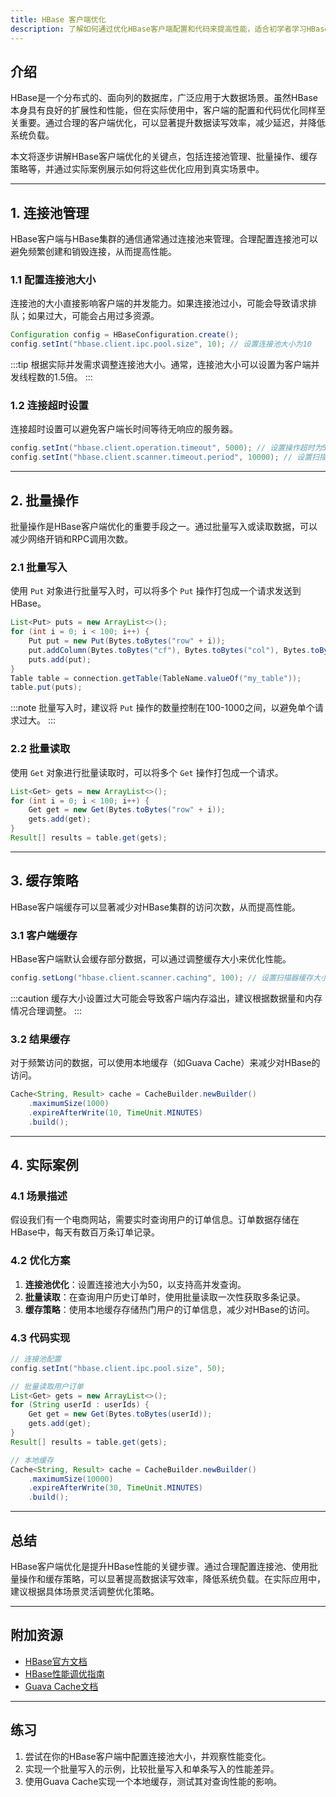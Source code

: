 ```yaml
---
title: HBase 客户端优化
description: 了解如何通过优化HBase客户端配置和代码来提高性能，适合初学者学习HBase性能调优的基础知识。
---
```


## 介绍

HBase是一个分布式的、面向列的数据库，广泛应用于大数据场景。虽然HBase本身具有良好的扩展性和性能，但在实际使用中，客户端的配置和代码优化同样至关重要。通过合理的客户端优化，可以显著提升数据读写效率，减少延迟，并降低系统负载。

本文将逐步讲解HBase客户端优化的关键点，包括连接池管理、批量操作、缓存策略等，并通过实际案例展示如何将这些优化应用到真实场景中。

---

## 1. 连接池管理

HBase客户端与HBase集群的通信通常通过连接池来管理。合理配置连接池可以避免频繁创建和销毁连接，从而提高性能。

### 1.1 配置连接池大小

连接池的大小直接影响客户端的并发能力。如果连接池过小，可能会导致请求排队；如果过大，可能会占用过多资源。

```java
Configuration config = HBaseConfiguration.create();
config.setInt("hbase.client.ipc.pool.size", 10); // 设置连接池大小为10
```

:::tip
根据实际并发需求调整连接池大小。通常，连接池大小可以设置为客户端并发线程数的1.5倍。
:::

### 1.2 连接超时设置

连接超时设置可以避免客户端长时间等待无响应的服务器。

```java
config.setInt("hbase.client.operation.timeout", 5000); // 设置操作超时为5秒
config.setInt("hbase.client.scanner.timeout.period", 10000); // 设置扫描器超时为10秒
```

---

## 2. 批量操作

批量操作是HBase客户端优化的重要手段之一。通过批量写入或读取数据，可以减少网络开销和RPC调用次数。

### 2.1 批量写入

使用 `Put` 对象进行批量写入时，可以将多个 `Put` 操作打包成一个请求发送到HBase。

```java
List<Put> puts = new ArrayList<>();
for (int i = 0; i < 100; i++) {
    Put put = new Put(Bytes.toBytes("row" + i));
    put.addColumn(Bytes.toBytes("cf"), Bytes.toBytes("col"), Bytes.toBytes("value" + i));
    puts.add(put);
}
Table table = connection.getTable(TableName.valueOf("my_table"));
table.put(puts);
```

:::note
批量写入时，建议将 `Put` 操作的数量控制在100-1000之间，以避免单个请求过大。
:::

### 2.2 批量读取

使用 `Get` 对象进行批量读取时，可以将多个 `Get` 操作打包成一个请求。

```java
List<Get> gets = new ArrayList<>();
for (int i = 0; i < 100; i++) {
    Get get = new Get(Bytes.toBytes("row" + i));
    gets.add(get);
}
Result[] results = table.get(gets);
```

---

## 3. 缓存策略

HBase客户端缓存可以显著减少对HBase集群的访问次数，从而提高性能。

### 3.1 客户端缓存

HBase客户端默认会缓存部分数据，可以通过调整缓存大小来优化性能。

```java
config.setLong("hbase.client.scanner.caching", 100); // 设置扫描器缓存大小为100
```

:::caution
缓存大小设置过大可能会导致客户端内存溢出，建议根据数据量和内存情况合理调整。
:::

### 3.2 结果缓存

对于频繁访问的数据，可以使用本地缓存（如Guava Cache）来减少对HBase的访问。

```java
Cache<String, Result> cache = CacheBuilder.newBuilder()
    .maximumSize(1000)
    .expireAfterWrite(10, TimeUnit.MINUTES)
    .build();
```

---

## 4. 实际案例

### 4.1 场景描述

假设我们有一个电商网站，需要实时查询用户的订单信息。订单数据存储在HBase中，每天有数百万条订单记录。

### 4.2 优化方案

1. **连接池优化**：设置连接池大小为50，以支持高并发查询。
2. **批量读取**：在查询用户历史订单时，使用批量读取一次性获取多条记录。
3. **缓存策略**：使用本地缓存存储热门用户的订单信息，减少对HBase的访问。

### 4.3 代码实现

```java
// 连接池配置
config.setInt("hbase.client.ipc.pool.size", 50);

// 批量读取用户订单
List<Get> gets = new ArrayList<>();
for (String userId : userIds) {
    Get get = new Get(Bytes.toBytes(userId));
    gets.add(get);
}
Result[] results = table.get(gets);

// 本地缓存
Cache<String, Result> cache = CacheBuilder.newBuilder()
    .maximumSize(10000)
    .expireAfterWrite(30, TimeUnit.MINUTES)
    .build();
```

---

## 总结

HBase客户端优化是提升HBase性能的关键步骤。通过合理配置连接池、使用批量操作和缓存策略，可以显著提高数据读写效率，降低系统负载。在实际应用中，建议根据具体场景灵活调整优化策略。

---

## 附加资源

- [HBase官方文档](https://hbase.apache.org/book.html)
- [HBase性能调优指南](https://hbase.apache.org/performance.html)
- [Guava Cache文档](https://github.com/google/guava/wiki/CachesExplained)

---

## 练习

1. 尝试在你的HBase客户端中配置连接池大小，并观察性能变化。
2. 实现一个批量写入的示例，比较批量写入和单条写入的性能差异。
3. 使用Guava Cache实现一个本地缓存，测试其对查询性能的影响。